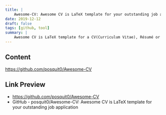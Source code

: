 ```yaml
---
title: |
    Awesome-CV: Awesome CV is LaTeX template for your outstanding job application
date: 2019-12-12
draft: false
tags: [github, tool]
summary: |
    Awesome CV is LaTeX template for a CV(Curriculum Vitae), Résumé or Cover Letter inspired by Fancy CV
---
```


## Content

https://github.com/posquit0/Awesome-CV

## Link Preview

- https://github.com/posquit0/Awesome-CV
- GitHub - posquit0/Awesome-CV: Awesome CV is LaTeX template for your outstanding job application
